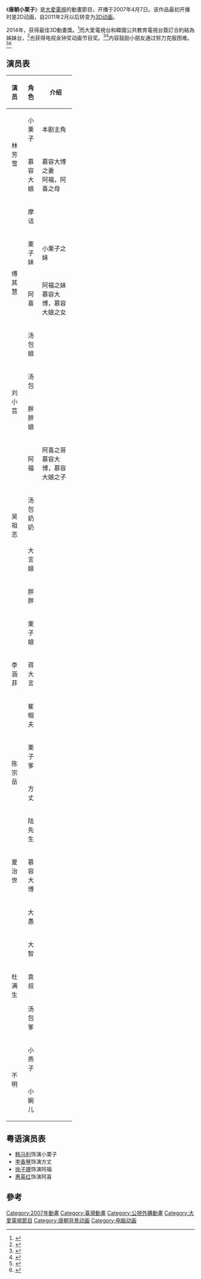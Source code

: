 《'''唐朝小栗子'''》是[[大愛電視|大愛電視]]的動畫節目，开播于2007年4月7日。该作品最初开播时是2D动画，自2011年2月以后转变为[[3D动画|3D动画]]。

2014年，获得最佳3D動畫獎。<ref>{{cite news|language =zh-tw|url =http://star.ettoday.net/news/426078|title =過去跑船、賣玩偶　班鐵翔入行30多年終問鼎亞太影帝  娛樂星光雲|publisher =ETtoday東森新聞雲|accessdate =2017-01-01|archive-date =2016-11-30|archive-url =https://web.archive.org/web/20161130112519/http://star.ettoday.net/news/426078|dead-url =no}}</ref>而大愛電視台和韓國公共教育電視台簽訂合約結為姊妹台，<ref>{{cite news|language =zh-tw|url =http://star.ettoday.net/news/430579|title =有一樣的理念！　大愛臺與韓國EBS簽約交換節目|publisher =ETtoday東森新聞雲|accessdate =2017-01-01|archive-date =2022-03-31|archive-url =https://web.archive.org/web/20220331045052/https://star.ettoday.net/news/430579|dead-url =no}}</ref>也获得电视金钟奖动画节目奖。<ref>{{cite news |title=49届金钟奖提名揭晓 蓝正龙天心有望当视帝视后- 中国日报网 |url=http://covid-19.chinadaily.com.cn/hqcj/xfly/2014-09-18/content_12407161.html |accessdate=2021-10-09 |work=中国日报 |archive-date=2021-10-22 |archive-url=https://web.archive.org/web/20211022231134/http://covid-19.chinadaily.com.cn/hqcj/xfly/2014-09-18/content_12407161.html |dead-url=no }}</ref><ref>{{cite news |title=大愛兒少節目 金鐘入圍7項放異彩 |url=https://tw.news.yahoo.com/news/%E5%A4%A7%E6%84%9B%E5%85%92%E5%B0%91%E7%AF%80%E7%9B%AE-%E9%87%91%E9%90%98%E5%85%A5%E5%9C%8D7%E9%A0%85%E6%94%BE%E7%95%B0%E5%BD%A9-044536607.html |accessdate=2021-10-09 |work=雅虎新聞 |language=zh-TW |archive-date=2021-10-31 |archive-url=https://web.archive.org/web/20211031212515/https://tw.news.yahoo.com/news/%E5%A4%A7%E6%84%9B%E5%85%92%E5%B0%91%E7%AF%80%E7%9B%AE-%E9%87%91%E9%90%98%E5%85%A5%E5%9C%8D7%E9%A0%85%E6%94%BE%E7%95%B0%E5%BD%A9-044536607.html |dead-url=no }}</ref>内容鼓励小朋友通过努力克服困难。<ref>{{cite news|language =zh-tw|url =http://company.xinmin.cn/latest/2011/08/11/11691602.html|title =住院生活不枯燥 患儿在远大感受温情_最新|publisher =新民网|deadurl =yes|archiveurl =https://web.archive.org/web/20140827172450/http://company.xinmin.cn/latest/2011/08/11/11691602.html|archivedate =2014-08-27|accessdate =2017-01-01}}</ref><ref>{{cite news |title=第49屆金鐘獎完整入圍名單 雨後驕陽10項最大贏家 |url=https://star.ettoday.net/news/402824 |accessdate=2021-10-09 |work=ETtoday新聞雲 |language=zh-Hant |archive-date=2021-10-29 |archive-url=https://web.archive.org/web/20211029121911/https://star.ettoday.net/news/402824 |dead-url=no }}</ref>

==演员表==
{|class="wikitable" width="70%"
|-style="background:skyblue; color:black" align=center
!width="10%"|'''演员''' || width="10%"|'''角色''' || width="30%"|'''介绍'''
|-
|rowspan=2|<center>林芳雪||<center>小栗子||本剧主角
|-
|<center>慕容大娘||慕容大博之妻<br>阿福，阿喜之母
|-
|rowspan=4|<center>傅其慧||<center>摩诘||
|-
|<center>栗子妹||小栗子之妹
|-
|<center>阿喜||阿福之妹<br>慕容大博，慕容大娘之女
|-
|<center>汤包娘||
|-
|rowspan=2|<center>刘小芸||<center>汤包||
|-
|<center>胖胖娘||
|-
|rowspan=4|<center>吴祖忞||<center>阿福||阿喜之哥<br>慕容大博，慕容大娘之子
|-
|<center>汤包奶奶||
|-
|<center>大言娘||
|-
|<center>胖胖||
|-
|rowspan=3|<center>李涵菲||<center>栗子娘||
|-
|<center>蒋大言||
|-
|<center>崔帼夫||
|-
|rowspan=2|<center>陈宗岳||<center>栗子爹||
|-
|<center>方丈||
|-
|rowspan=3|<center>夏治世||<center>陆先生||
|-
|<center>慕容大博||
|-
|<center>大愚||
|-
|rowspan=3|<center>杜满生||<center>大智||
|-
|<center>袁叔||
|-
|<center>汤包爹||
|-
|rowspan=2|<center>不明||<center>小燕子||
|-
|<center>小婉儿||
|}

==粤语演员表==
*[[韩马利|韩马利]]饰演小栗子
*[[李香琴|李香琴]]饰演方丈
*[[徐子珊|徐子珊]]饰演阿福
*[[惠英红|惠英红]]饰演阿喜

==參考==
{{reflist}}
[[Category:2007年動畫|Category:2007年動畫]]
[[Category:臺灣動畫|Category:臺灣動畫]]
[[Category:公視外購動畫|Category:公視外購動畫]]
[[Category:大愛電視節目|Category:大愛電視節目]]
[[Category:唐朝背景动画|Category:唐朝背景动画]]
[[Category:电脑动画|Category:电脑动画]]